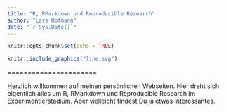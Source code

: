 ```yaml
---
title: "R, RMarkdown und Reproducible Research"
author: "Lars Hofmann"
date: "`r Sys.Date()`"
---
```


```r
knitr::opts_chunk$set(echo = TRUE)
```

```r
knitr::include_graphics("line.svg")
```

======================

Herzlich willkommen auf meinen persönlichen Webseiten. Hier dreht sich eigentlich alles um R, RMarkdown und Reproducible Research im Experimentierstadium. Aber vielleicht findest Du ja etwas Interessantes. 

